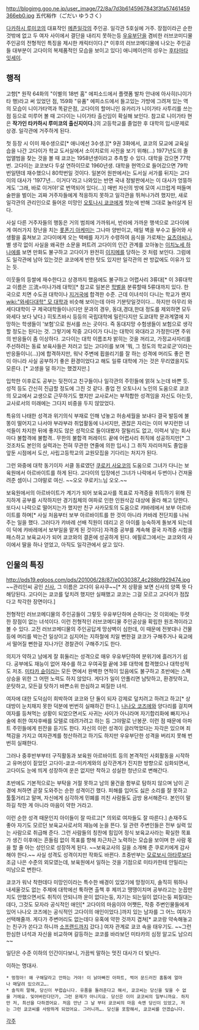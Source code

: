 http://blogimg.goo.ne.jp/user_image/72/8a/7d3b6145967843f3fa57461459366eb0.jpg
五代裕作（ごだい ゆうさく）

[[다카하시 루미코]]의 대표작인 [[메존일각]]의 주인공. 일각관 5호실에 거주. 
장점이라곤 순한 것밖에 없고 두 여자 사이에서 결단을 내리지 못하는등 [[우유부단]]을 겸비한 러브코미디물 주인공의 전형적인 특징을 제시한 캐릭터이다.[* 이후의 러브코메디물에 나오는 주인공들 대부분이 고다이의 복제품적인 모습을 보이고 있다] 애니메이션의 성우는 [[후타마타 잇세이]].

== 행적 ==
고향[* 원작 64화의 "이별의 18번 홈" 에피소드에서 플랫폼 발차 안내에 아사히(니이가타 행)라고 써 있었던 점, 159화 "유품" 에피소드에서 들고있는 가방에 그려져 있는 역의 모습이 니이가타역과 똑같은점, 고다이의 할머니인 유카리가 니이가타 사투리를 쓰는 점 등으로 미루어 볼 때 고다이는 니이가타 출신임이 확실해 보인다. 참고로 니이가타 현은 '''작가인 타카하시 루미코의 출신지이다.''']의 고등학교를 졸업한 후 대학의 입시문제로 상경. 일각관에 거주하게 된다. 

첫 등장 시 이미 재수생으로[* 애니에선 3수생.][* 9권 3화에서, 쿄코의 모교에 교육실습을 나간 고다이가 학교 도서실에서 소이치로의 사진을 보기 위해(...) 1977년도의 졸업앨범을 찾는 것을 볼 때 쿄코는 1958년생이라고 추측할 수 있다. 대학을 갔으면 77학번. 고다이는 쿄코보다 두살 연하이므로 1960년생. 대학을 현역으로 들어갔으면 79학번일텐데 재수했으니 80학번일 것이다. 일본어 원판에서는 도서실 서가를 뒤지는 고다이의 대사가 '1977년... 이거다'라고 나와있는 반면 국내 정발판에서는 이 대사가 엉뚱하게도 '그래, 바로 이거야!'로 번역되어 있다(...)] 매번 자신의 방에 모여 시끄럽게 떠들며 술판을 벌이는 괴짜 거주자들에게 적응하지 못하고 일각관을 뛰쳐나가려 했지만, 새로 일각관의 관리인으로 들어온 미망인 [[오토나시 쿄코]]에게 첫눈에 반해 그대로 눌러살게 된다. 

사실 다른 거주자들의 행동은 거의 범죄에 가까워서, 반라에 가까운 행색으로 고다이에게 여러가지 장난을 치는 [[롯폰기 아케미]]는 그나마 양반이고, 매일 벽을 부수고 들어와 사생활을 훔쳐보고 고다이에게 오는 택배를 자기가 수령하여 음식을 가로채는 [[요츠야씨]]나, 별 생각 없이 사실을 왜곡한 소문을 퍼트려 고다이의 인간 관계를 꼬아놓는 [[이치노세 하나에]]를 보면 만화도 불구하고 고다이가 완전히 [[이지메]]를 당하는 것 처럼 보인다. 그럼에도 일각관에 남아 있는것은 쿄코에게 반한 탓도 있지만 일각관의 싼 방값에도 이유가 있는 듯.

이웃들의 등쌀에 재수한다고 상경까지 했음에도 불구하고 어렵사리 3류대[* 이 3류대학교 이름은 三流=미나가레 대학][* 참고로 일본은 [[학벌]]을 분류할때 5류대까지 있다. 한국으로 치면 수도권 대학이나 [[지거국]]에 합격한 수준. 근데 이녀석이 다니는 학교가 왠지 [[wiki:"와세다대학" 모 대학]]과 비슷해 보이는데 아마 기분탓일것이다... 하지만 아무리 와세다대학이 구 제국대학들이나(다만 문과의 경우, 동대,경대,한대 정도를 제외하면 모두 와세다 보다 낮다.) 히토츠바시 등등의 국립대학에 밀린다지만 도쿄대학 문과계열에 지망하는 학생들이 '보험'으로 원서를 쓰는 곳이다. 즉 동대지망 수험생들이 보험으로 생각할 정도는 된다는 것. 그렇기에 작중 고다이가 다니는 대학이 와대라고 가정한다면 주위의 반응들이 좀 이상하다. 고다이는 대학 이름조차 밝히는 것을 꺼리고, 가정교사자리를 주선하려는 동료 보육사들은 저러고 있는 고다이를 보며 '뭐, 그 정도의 학교로군'이라는 반응들이니(...)]에 합격하지만, 워낙 주변에 휩쓸리기를 잘 하는 성격에 머리도 좋은 편이 아니라 사실 공부하기 좋은 환경이었다고 해도 일류 대학에 가는 것은 무리였을지도 모른다. [* 고생을 덜 하기는 했겠지만.]

입학한 이후로도 공부는 뒷전이고 친구들이나 일각관의 주민들에 얽혀 노는데 바쁜 듯. 성적 등도 간신히 진급할 정도에 그친 것 같다. 졸업 전 오토나시 노인의 도움으로 쿄코의 모교에서 교생으로 근무하기도 했지만 교사로서는 부적합한 성격임을 자신도 아는듯, 교사로서의 미래에는 그다지 비중을 두지 않았었다.

특유의 나태한 성격과 위기의식 부재로 인해 넋놓고 허송세월을 보내다 결국 발등에 불똥이 떨어지고 나서야 부랴부랴 취업활동에 나서지만, 괜찮은 자리는 이미 부지런한 녀석들이 차지한 뒤에 좋지도 않은 성적으로 들이대봤자 잘될리도 없고, 이력서 넣는 회사마다 불합격에 불합격.. 무한의 불합격 퍼레이드 끝에 어렵사리 취직에 성공하지만[* 그것조차도 본인의 실력과는 전혀 무관한 연줄에 의한 입사.] 그 취직 자리마저도 졸업을 앞둔 시점에서 도산, 사립고등학교의 교원모집을 기다리는 처지가 된다. 

그런 와중에 대학 동기이자 서클 동료였던 [[쿠로키 사요코]]의 도움으로 그녀가 다니는 보육원에서 아르바이트를 하게 된다. 고다이의 입장에선 그녀가 나락에서 두번이나 건져올려준 셈이니 그야말로 여신. ~~오오 쿠로키느님 오오.~~

보육원에서의 아르바이트가 계기가 되어 보육교사를 목표로 자격증을 취득하기 위해 진지하게 공부를 시작하지만 경기침체의 여파로 인한 인원삭감 대상에 올라 해고 당한다. 또다시 나락으로 떨어지는가 했지만 친구 사카모토의 도움으로 캬바레에서 보부 아르바이트를 하며[* 사실 처음부터 보부 아르바이트를 한 것이 아니라 캬바레 전단지를 나눠주는 일을 했다. 그러다가 캬바레 선배 직원이 데리고 온 아이를 능숙하게 돌보게 되는데 이 덕에 캬바레에서 보부일을 맡게 된 것이다] 자격증 공부를 계속해 결국 자격증 시험을 패스하고 보육교사가 되어 쿄코와의 결혼에 성공하게 된다. 에필로그에서는 쿄코와의 사이에서 딸을 하나 얻었고, 아직도 일각관에서 살고 있다.

== 인물의 특징 ==
http://pds19.egloos.com/pds/201006/28/87/e0030387_4c288bf929474.jpg
~~관리인씨 공인 [[신사]], 그 이름은 고다이 유사쿠~~[* 저 상황을 보면 신사의 양쪽 뜻 다 해당된다. 고다이는 쿄코를 덮치려 했지만 실패했고 쿄코는 그걸 모르고 고다이가 점잖다고 착각한 장면이다.]

전형적인 러브코메디물의 주인공들이 그렇듯 우유부단하며 순하다는 것 이외에는 뚜렷한 장점이 없는 녀석이다. 이런 전형적인 러브코메디물 주인공상을 확립한 원조격이라고 볼 수 있다. 고전 러브코메디물의 주인공답게 망상벽이 심한데, 이 때문에 전봇대나 건물 등에 머리를 박는건 일상이고 심지어는 지하철에 치일 뻔한걸 쿄코가 구해주거나 육교에서 떨어질 뻔한걸 지나가던 경찰관이 구해주기도 한다.

의지가 약하고 남에게 잘 휘둘리는 성격으로 매우 우유부단하여 분위기에 흘러가기 쉽다. 공부에도 재능이 없어 재수를 하고 우여곡절 끝에 3류 대학에 합격했으나 대학성적도 저조. [[미타카 슌]]이라는 모든 면에서 완벽한 연적이 있음에도 불구하고 초반에는 스펙상승을 위한 그 어떤 노력도 하지 않았다. 게다가 일이 안풀리면 남탓하고, 환경탓하고, 운탓하고, 모든걸 탓하기 바쁜소위 한심하고 찌질한 녀석.
 
여자에 대한 도덕심이 희박하여 쿄코와 단 둘이 되자 강제로 덮치려고 하려고 하고[* 상대방이 눈치채지 못한 덕분에 번번히 실패하긴 한다.], [[나나오 코즈에]]와 양다리를 걸치며 여자를 등쳐먹는 상황이 되었으면서도 사귀는 사이가 아니라며 자기합리화에 빠지거나 술에 취한 여자후배를 모텔로 데려가려고 하는 등 그야말로 난봉꾼. 이런 점 때문에 아파트 주민들에게 핀잔을 듣기도 한다. 자신의 이런 성격이 글러먹었다는 자각은 있으며 죄책감을 가지고 여자관계를 청산하려고 하기도 하지만 우유부단한 성격을 버리지 못해 번번히 실패한다.

그러나 중후반부부터 구직활동과 보육원 아르바이트 등의 본격적인 사회활동을 시작하고 유머성이 짙었던 고다이-쿄코-미카게와의 삼각관계가 진지한 방향으로 심화되면서, 고다이도 눈에 띄게 성장하여 운은 없지만 착하고 성실한 청년으로 변해간다.

초반에도 기본적으로는 부탁을 거절 못하고 남의 물건을 함부로 탐하지 않으며 남이 곤경에 처하면 곧잘 도와주는 순한 성격이긴 했다. 피해를 입어도 싫은 소리를 잘 못하고 툴툴거리고 말며, 자신에게 심각하게 민폐를 끼친 사람들도 금방 용서해준다. 본인이 말하길 착한 게 아니라 마음이 약한 거라고.

이런 순한 성격 때문인지 아이들이 잘 따르고[* 의외로 여자들도 잘 따른다.] 손재주도 좋아 자기도 모르던 보육교사로서의 재능에 눈을 뜬다. 일 관련 주변인들은 전부 실력 있는 사람으로 취급해 준다. 그런 사람들의 칭찬에 힘입어 정식 보육교사라는 확실한 목표가 생긴 이후에는 흔들림 없이 목표를 향해 차근차근 노력하는 모습을 보이며 한 사람 몫을 할 줄 아는 성인으로 성장하게 된다. ~~보육교사의 길을 소개해 준 쿠로키에게 감사해야 한다.~~ 사실 성격도 성격이지만 작화도 바뀐다. 초중반부는 [[모로보시 아타루]]보다 조금 나은 수준의 외모였는데, 보육원에서 일하는 것을 기점으로 미타카한테 안밀리는 미남으로 변한다.

쿄코가 워낙 착한데다 미망인이라는 특수한 배경이 있었기에 망정이지, 솔직히 뭐하나 내세울것도 없는 주제에 대학에선 툭하면 출첵 후 제끼고 땡땡이치며 공부라고는 눈꼽만치도 안했으면서도 취직이 안되니까 운이 없다는둥, 자기는 되는일이 없다는둥 찌질대는데다, 그것도 모자라 공식적인 애인[* 고다이의 마음이야 어쨋든, 작중 주변인물들에게 있어 나나오 코즈에는 공식적인 고다이의 애인이었다.]까지 있는 남자를 그 어느 여자가 선택해줄까. 게다가 주변머리도 없는데다 유혹에 약한 것까지 겹쳐[* 쿄코랑 약속해놓고는 친구가 쏜다고 하니까 [[소프랜드]]까지 갔다.] 여자 관계로 쿄코 속을 태우기도. ~~그런 한심한 녀석과 자신을 비교하며 갈등하는 쿄코를 바라보던 미타카의 심정 알고도 남으리~~ 

일단은 수준 이하의 인간이다보니, 가끔씩 말하는 멋진 대사가 더 빛난다. 


이하는 명대사.

 * 멍청아! 왜 구해달라고 안하는 거야! 이 낡아빠진 아파트, 썩어 문드러진 홈통에 얼마나 매달려 있으려고….
 * 솔직히 말해, 당신이 부럽습니다. 유품을 돌려준다고 해서, 쿄코씨는 당신을 잊을 수 없을 거에요. 잊어버린다던가, 그런 문제가 아니지요. 당신은 이미 쿄코씨의 일부니까요. 하지만 저, 최선을 다하겠어요. 처음 만난 그 날 부터 쿄코씨의 마음 속엔 당신이 있었고, 저는 그런 쿄코씨를 사랑하게 되었어요. 그러니까…. 당신을 포함해서, 쿄코씨를 안겠습니다.


[[각주]]
